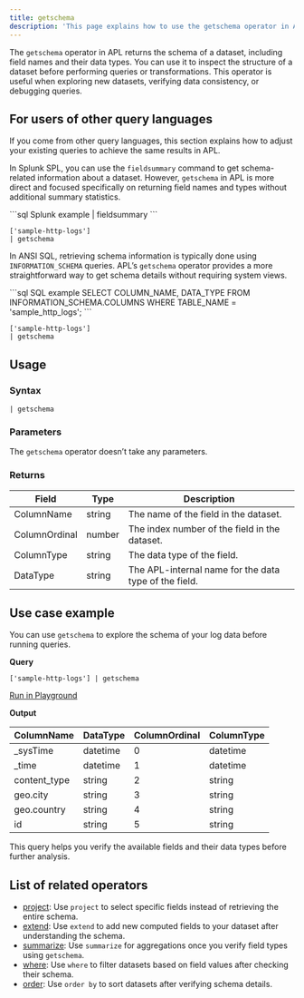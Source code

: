 ```yaml
---
title: getschema
description: 'This page explains how to use the getschema operator in APL.'
---
```


The `getschema` operator in APL returns the schema of a dataset, including field names and their data types. You can use it to inspect the structure of a dataset before performing queries or transformations. This operator is useful when exploring new datasets, verifying data consistency, or debugging queries.

## For users of other query languages

If you come from other query languages, this section explains how to adjust your existing queries to achieve the same results in APL.

<AccordionGroup>
<Accordion title="Splunk SPL users">

In Splunk SPL, you can use the `fieldsummary` command to get schema-related information about a dataset. However, `getschema` in APL is more direct and focused specifically on returning field names and types without additional summary statistics.

<CodeGroup>
```sql Splunk example
| fieldsummary
```

```kusto APL equivalent
['sample-http-logs']
| getschema
```
</CodeGroup>

</Accordion>
<Accordion title="ANSI SQL users">

In ANSI SQL, retrieving schema information is typically done using `INFORMATION_SCHEMA` queries. APL’s `getschema` operator provides a more straightforward way to get schema details without requiring system views.

<CodeGroup>
```sql SQL example
SELECT COLUMN_NAME, DATA_TYPE FROM INFORMATION_SCHEMA.COLUMNS WHERE TABLE_NAME = 'sample_http_logs';
```

```kusto APL equivalent
['sample-http-logs']
| getschema
```
</CodeGroup>

</Accordion>
</AccordionGroup>

## Usage

### Syntax

```kusto
| getschema
```

### Parameters

The `getschema` operator doesn’t take any parameters.

### Returns

| Field       | Type   | Description                          |
|-------------|--------|--------------------------------------|
| ColumnName  | string | The name of the field in the dataset. |
| ColumnOrdinal | number | The index number of the field in the dataset.
| ColumnType  | string | The data type of the field. |
| DataType | string | The APL-internal name for the data type of the field. |

## Use case example

You can use `getschema` to explore the schema of your log data before running queries.

**Query**

```kusto
['sample-http-logs'] | getschema
```

[Run in Playground](https://play.axiom.co/axiom-play-qf1k/query?initForm=%7B%22apl%22%3A%22%5B'sample-http-logs'%5D%20%7C%20getschema%22%7D)

**Output**

| ColumnName          | DataType        | ColumnOrdinal | ColumnType      |
|---------------------|-----------------|---------------|-----------------|
| _sysTime       | datetime   | 0        | datetime   |
| _time          | datetime   | 1        | datetime   |
| content_type   | string     | 2        | string     |
| geo.city       | string     | 3        | string     |
| geo.country    | string     | 4        | string     |
| id             | string     | 5        | string          |

This query helps you verify the available fields and their data types before further analysis.

## List of related operators

- [project](/apl/tabular-operators/project-operator): Use `project` to select specific fields instead of retrieving the entire schema.
- [extend](/apl/tabular-operators/extend-operator): Use `extend` to add new computed fields to your dataset after understanding the schema.
- [summarize](/apl/tabular-operators/summarize-operator): Use `summarize` for aggregations once you verify field types using `getschema`.
- [where](/apl/tabular-operators/where-operator): Use `where` to filter datasets based on field values after checking their schema.
- [order](/apl/tabular-operators/order-operator): Use `order by` to sort datasets after verifying schema details.